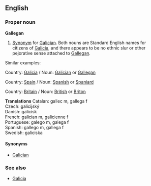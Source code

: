 ==English==
===Proper noun===
'''Gallegan'''

# [[Synonym]] for [[Galician]]. Both nouns are Standard English names for citizens of [[Galicia]], and there appears to be no ethnic slur or other pejorative sense attached to [[Gallegan]].

Similar examples:

Country: [[Galicia]] / Noun: [[Galician]] or [[Gallegan]]

Country: [[Spain]] / Noun: [[Spanish]] or [[Spaniard]]

Country: [[Britain]] / Noun: [[British]] or [[Briton]]


'''Translations'''
Catalan: gallec m, gallega f <br>
Czech: galicijský <br>
Danish: galicisk <br>
French: galician m, galicienne f <br>
Portuguese: galego m, galega f <br>
Spanish: gallego m, gallega f <br>
Swedish: galiciska <br>



====Synonyms====
*[[Galician]]

===See also===
*[[Galicia]]